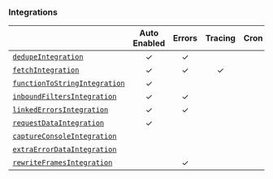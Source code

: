 ### Integrations

|                                                      | **Auto Enabled** | **Errors** | **Tracing** | **Cron** | **Additional Context** |
| ---------------------------------------------------- | :--------------: | :--------: | :---------: | :------: | :--------------------: |
| [`dedupeIntegration`](./dedupe)                      |        ✓         |     ✓      |             |          |                        |
| [`fetchIntegration`](./fetchIntegration)             |        ✓         |     ✓      |      ✓      |          |                        |
| [`functionToStringIntegration`](./functiontostring)  |        ✓         |            |             |          |                        |
| [`inboundFiltersIntegration`](./inboundfilters)      |        ✓         |     ✓      |             |          |                        |
| [`linkedErrorsIntegration`](./linkederrors)          |        ✓         |     ✓      |             |          |                        |
| [`requestDataIntegration`](./requestDataIntegration) |        ✓         |            |             |          |           ✓            |
| [`captureConsoleIntegration`](./captureconsole)      |                  |            |             |          |           ✓            |
| [`extraErrorDataIntegration`](./extraerrordata)      |                  |            |             |          |           ✓            |
| [`rewriteFramesIntegration`](./rewriteframes)        |                  |     ✓      |             |          |                        |
